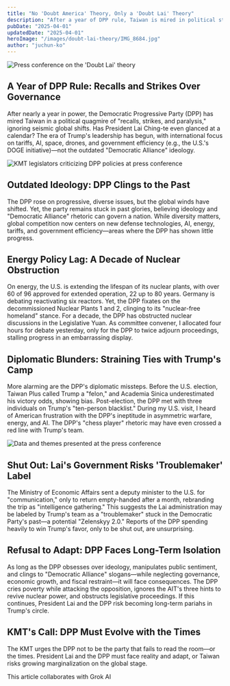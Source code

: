 ```yaml
---
title: "No 'Doubt America' Theory, Only a 'Doubt Lai' Theory"
description: "After a year of DPP rule, Taiwan is mired in political stagnation while ignoring shifting global dynamics. This article criticizes the Lai administration's failures in energy policy and diplomatic missteps."
pubDate: "2025-04-01"
updatedDate: "2025-04-01"
heroImage: "/images/doubt-lai-theory/IMG_8684.jpg"
author: "juchun-ko"
---
```


![Press conference on the 'Doubt Lai' theory](/images/doubt-lai-theory/IMG_8684.jpg)

## A Year of DPP Rule: Recalls and Strikes Over Governance

After nearly a year in power, the Democratic Progressive Party (DPP) has mired Taiwan in a political quagmire of "recalls, strikes, and paralysis," ignoring seismic global shifts. Has President Lai Ching-te even glanced at a calendar? The era of Trump's leadership has begun, with international focus on tariffs, AI, space, drones, and government efficiency (e.g., the U.S.'s DOGE initiative)—not the outdated "Democratic Alliance" ideology.

![KMT legislators criticizing DPP policies at press conference](/images/doubt-lai-theory/IMG_8680.jpeg)

## Outdated Ideology: DPP Clings to the Past

The DPP rose on progressive, diverse issues, but the global winds have shifted. Yet, the party remains stuck in past glories, believing ideology and "Democratic Alliance" rhetoric can govern a nation. While diversity matters, global competition now centers on new defense technologies, AI, energy, tariffs, and government efficiency—areas where the DPP has shown little progress.

## Energy Policy Lag: A Decade of Nuclear Obstruction

On energy, the U.S. is extending the lifespan of its nuclear plants, with over 60 of 96 approved for extended operation, 22 up to 80 years. Germany is debating reactivating six reactors. Yet, the DPP fixates on the decommissioned Nuclear Plants 1 and 2, clinging to its "nuclear-free homeland" stance. For a decade, the DPP has obstructed nuclear discussions in the Legislative Yuan. As committee convener, I allocated four hours for debate yesterday, only for the DPP to twice adjourn proceedings, stalling progress in an embarrassing display.

## Diplomatic Blunders: Straining Ties with Trump's Camp

More alarming are the DPP's diplomatic missteps. Before the U.S. election, Taiwan Plus called Trump a "felon," and Academia Sinica underestimated his victory odds, showing bias. Post-election, the DPP met with three individuals on Trump's "ten-person blacklist." During my U.S. visit, I heard of American frustration with the DPP's ineptitude in asymmetric warfare, energy, and AI. The DPP's "chess player" rhetoric may have even crossed a red line with Trump's team.

![Data and themes presented at the press conference](/images/doubt-lai-theory/IMG_8709.jpeg)

## Shut Out: Lai's Government Risks 'Troublemaker' Label

The Ministry of Economic Affairs sent a deputy minister to the U.S. for "communication," only to return empty-handed after a month, rebranding the trip as "intelligence gathering." This suggests the Lai administration may be labeled by Trump's team as a "troublemaker" stuck in the Democratic Party's past—a potential "Zelenskyy 2.0." Reports of the DPP spending heavily to win Trump's favor, only to be shut out, are unsurprising.

## Refusal to Adapt: DPP Faces Long-Term Isolation

As long as the DPP obsesses over ideology, manipulates public sentiment, and clings to "Democratic Alliance" slogans—while neglecting governance, economic growth, and fiscal restraint—it will face consequences. The DPP cries poverty while attacking the opposition, ignores the AIT's three hints to revive nuclear power, and obstructs legislative proceedings. If this continues, President Lai and the DPP risk becoming long-term pariahs in Trump's circle.

## KMT's Call: DPP Must Evolve with the Times

The KMT urges the DPP not to be the party that fails to read the room—or the times. President Lai and the DPP must face reality and adapt, or Taiwan risks growing marginalization on the global stage.

This article collaborates with Grok AI
